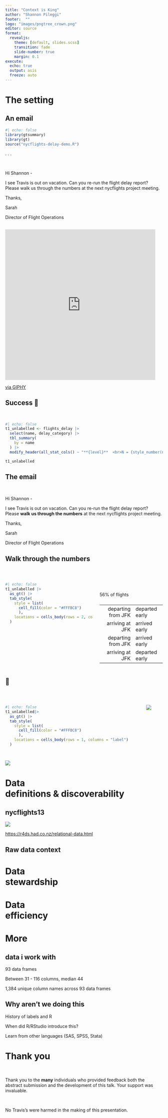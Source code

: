 ```yaml
---
title: "Context is King"
author: "Shannon Pileggi"
footer:  ""
logo: "images/pngtree_crown.png"
editor: source
format: 
  revealjs: 
    theme: [default, slides.scss]
    transition: fade
    slide-number: true
    margin: 0.1
execute:
  echo: true
  output: asis
  freeze: auto
---
```


# The setting {.inverse}

## An email

```r
#| echo: false
library(gtsummary)
library(gt)
source("nycflights-delay-demo.R")
```

. . .

<br>

Hi Shannon -

I see Travis is out on vacation.
Can you re-run the flight delay report?
Please walk us through the numbers at the next nycflights project meeting.

Thanks,

Sarah

Director of Flight Operations

## 

<iframe src="https://giphy.com/embed/7NoNw4pMNTvgc" width="480" height="480" style frameBorder="0" class="giphy-embed" allowFullScreen>

</iframe>

<p><a href="https://giphy.com/gifs/content-7NoNw4pMNTvgc">via GIPHY</a></p>

## Success 🎉

<br>

```r
#| echo: false
t1_unlabelled <- flights_delay |>
  select(name, delay_category) |>
  tbl_summary(
    by = name
  ) |>  
  modify_header(all_stat_cols() ~ "**{level}**  <br>N = {style_number(n)}") 

t1_unlabelled
```

## The email

<br>

Hi Shannon -

I see Travis is out on vacation.
Can you re-run the flight delay report?
Please **walk us through the numbers** at the next nycflights project meeting.

Thanks,

Sarah

Director of Flight Operations

## Walk through the numbers

<br>

::: columns
::: column
```r
#| echo: false
t1_unlabelled |> 
  as_gt() |> 
  tab_style(
    style = list(
      cell_fill(color = "#FFFBC8")
      ),
    locations = cells_body(rows = 2, columns = "stat_1")
  )
```
:::

::: {.column .fragment .smallish}
<br> 

```{=html}
<style>
td, th {
   border: none!important;
}
</style>
```
56% of flights

::: {.fragment}

|           <!-- --> | <!-- -->       |
|-------------------:|:---------------|
| departing from JFK | departed early |
|    arriving at JFK | arrived early  |
| departing from JFK | arrived early  |
|    arriving at JFK | departed early |
:::
:::
:::

## 🔎 {transition="fade"}

<br>

::: columns
::: column
```r
#| echo: false
t1_unlabelled|> 
  as_gt() |> 
  tab_style(
    style = list(
      cell_fill(color = "#FFFBC8")
      ),
    locations = cells_body(rows = 1, columns = "label")
  )
```
:::

::: {.column .fragment}
<img src="https://en.meming.world/images/en/1/17/Monkey_Puppet.jpg"/>
:::
:::

## 

![](images/travis_yolo.png)

# Data <br> definitions & discoverability {.inverse}

## nycflights13

![](images/relational-nycflights.png)

::: foot
<https://r4ds.had.co.nz/relational-data.html>
:::

## Raw data context

# Data <br> stewardship {.inverse}

# Data <br> efficiency {.inverse}

# More {.inverse}

## data i work with

93 data frames

Between 31 - 116 columns, median 44

1,384 unique column names across 93 data frames

## Why aren't we doing this

History of labels and R

When did R/RStudio introduce this?

Learn from other languages (SAS, SPSS, Stata)

# Thank you {.inverse}

<br>

Thank you to the **many** individuals who provided feedback both the abstract submission and the development of this talk.
Your support was invaluable.

<br>

No Travis's were harmed in the making of this presentation.
